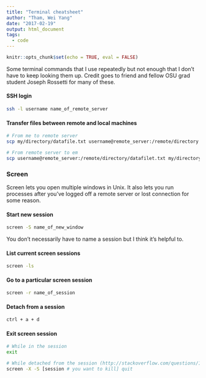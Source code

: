 ```yaml
---
title: "Terminal cheatsheet"
author: "Tham, Wei Yang"
date: "2017-02-19"
output: html_document
tags:
  - code
---
```


```r
knitr::opts_chunk$set(echo = TRUE, eval = FALSE)
```

Some terminal commands that I use repeatedly but not enough that I don't have to keep looking them up. Credit goes to friend and fellow OSU grad student Joseph Rossetti for many of these. 

#### SSH login
```bash
ssh -l username name_of_remote_server
```

#### Transfer files between remote and local machines
```bash
# From me to remote server
scp my/directory/datafile.txt username@remote_server:/remote/directory

# From remote server to em
scp username@remote_server:/remote/directory/datafilet.txt my/directory/
```

### Screen
Screen lets you open multiple windows in Unix. It also lets you run processes after you've logged off a remote server or lost connection for some reason. 

#### Start new session
```bash
screen -S name_of_new_window
```
You don't necessarily have to name a session but I think it's helpful to. 

#### List current screen sessions
```bash
screen -ls
```

#### Go to a particular screen session
```bash
screen -r name_of_session
```

#### Detach from a session
```bash
ctrl + a + d
```


#### Exit screen session
```bash
# While in the session
exit

# While detached from the session (http://stackoverflow.com/questions/1509677/kill-detached-screen-session)
screen -X -S [session # you want to kill] quit
```







